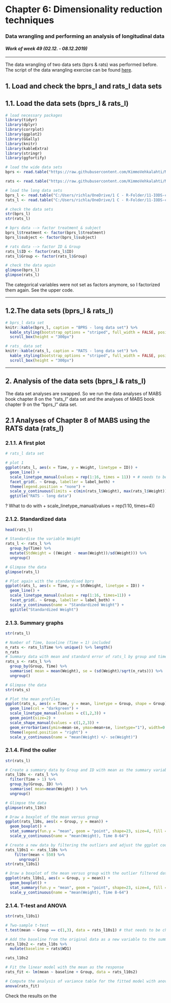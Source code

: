# Chapter 6: Dimensionality reduction techniques

### Data wrangling and performing an analysis of longitudinal data

#### *Work of week 49 (02.12. - 08.12.2019)*

***

The data wrangling of two data sets (bprs & rats) was performed before. The script of the data wrangling exercise can be found [here](https://github.com/rikulampinen/IODS-project/blob/master/data/meet_and_repeat.R).  


## 1. Load and check the bprs_l and rats_l data sets


## 1.1. Load the data sets (bprs_l & rats_l)

```r
# load necessary packages
library(tidyr)
library(dplyr)
library(corrplot)
library(ggplot2)
library(GGally)
library(knitr)
library(kableExtra)
library(stringr)
library(ggfortify)
```

```r
# load the wide data sets
bprs <- read.table("https://raw.githubusercontent.com/KimmoVehkalahti/MABS/master/Examples/data/BPRS.txt", sep = " ", header = TRUE)

rats <- read.table("https://raw.githubusercontent.com/KimmoVehkalahti/MABS/master/Examples/data/rats.txt", header = TRUE)

# load the long data sets
bprs_l <- read.table("C:/Users/richla/OneDrive/1 C - R-Folder/11-IODS-course/IODS-project/data/bprs_l.txt")
rats_l <- read.table("C:/Users/richla/OneDrive/1 C - R-Folder/11-IODS-course/IODS-project/data/rats_l.txt")

# check the data sets
str(bprs_l) 
str(rats_l)

# bprs data --> factor treatment & subject
bprs_l$treatment <- factor(bprs_l$treatment)
bprs_l$subject <- factor(bprs_l$subject)

# rats data --> factor ID & Group
rats_l$ID <- factor(rats_l$ID)
rats_l$Group <- factor(rats_l$Group)

# check the data again
glimpse(bprs_l)
glimpse(rats_l)
```
  
The categorical variables were not set as factors anymore, so I factorized them again. See the upper code.
  
***  
  
## 1.2.The data sets (bprs_l & rats_l)

```r
# bprs_l data set
knitr::kable(bprs_l, caption = "BPRS - long data set") %>% 
  kable_styling(bootstrap_options = "striped", full_width = FALSE, position = "center") %>% 
  scroll_box(height = "300px")

# rats_ data set
knitr::kable(rats_l, caption = "RATS - long data set") %>% 
  kable_styling(bootstrap_options = "striped", full_width = FALSE, position = "center") %>% 
  scroll_box(height = "300px")
```
  
***
  
## 2. Analysis of the data sets (bprs_l & rats_l)

The data set analyses are swapped. So we run the data analyses of MABS book chapter 8 on the "rats_l" data set and the analyses of MABS book chapter 9 on the "bprs_l" data set.

## 2.1 Analyses of Chapter 8 of MABS using the RATS data (rats_l)

### 2.1.1. A first plot

```r
# rats_l data set

# plot 1
ggplot(rats_l, aes(x = Time, y = Weight, linetype = ID)) +
  geom_line() +
  scale_linetype_manual(values = rep(1:16, times = 11)) + # needs to be checked!!!
  facet_grid(. ~ Group, labeller = label_both) +
  theme(legend.position = "none") + 
  scale_y_continuous(limits = c(min(rats_l$Weight), max(rats_l$Weight))) + 
  ggtitle("RATS - long data")
```

? What to do with + scale_linetype_manual(values = rep(1:10, times=4))

### 2.1.2. Standardized data

```r
head(rats_l)

# Standardise the variable Weight
rats_l <- rats_l %>%
  group_by(Time) %>%
  mutate(StdWeight = ((Weight - mean(Weight))/sd(Weight))) %>%
  ungroup()

# Glimpse the data
glimpse(rats_l)

# Plot again with the standardised bprs
ggplot(rats_l, aes(x = Time, y = StdWeight, linetype = ID)) +
  geom_line() +
  scale_linetype_manual(values = rep(1:16, times=11)) +
  facet_grid(. ~ Group, labeller = label_both) +
  scale_y_continuous(name = "Standardized Weight") +
  ggtitle("Standardized Weight")

```
  
### 2.1.3. Summary graphs

```r
str(rats_l)

# Number of Time, baseline (Time = 1) included
n_rats <- rats_l$Time %>% unique() %>% length()
n_rats
# Summary data with mean and standard error of rats_l by group and time 
rats_s <- rats_l %>%
  group_by(Group, Time) %>%
  summarise( mean = mean(Weight), se = (sd(Weight)/sqrt(n_rats))) %>%
  ungroup()

# Glimpse the data
str(rats_s)

# Plot the mean profiles
ggplot(rats_s, aes(x = Time, y = mean, linetype = Group, shape = Group)) +
  geom_line(col = "darkgreen") +
  scale_linetype_manual(values = c(1,2,3)) +
  geom_point(size=2) +
  scale_shape_manual(values = c(1,2,3)) +
  geom_errorbar(aes(ymin=mean-se, ymax=mean+se, linetype="1"), width=0.8) +
  theme(legend.position = "right") +
  scale_y_continuous(name = "mean(Weight) +/- se(Weight)")
```

### 2.1.4. Find the oulier

```r
str(rats_l)

# Create a summary data by Group and ID with mean as the summary variable (ignoring baseline Time 1).
rats_l10s <- rats_l %>%
  filter(Time > 1) %>%
  group_by(Group, ID) %>%
  summarise( mean=mean(Weight) ) %>%
  ungroup()

# Glimpse the data
glimpse(rats_l10s)

# Draw a boxplot of the mean versus group
ggplot(rats_l10s, aes(x = Group, y = mean)) +
  geom_boxplot() +
  stat_summary(fun.y = "mean", geom = "point", shape=23, size=4, fill = "darkgreen") +
  scale_y_continuous(name = "mean(Weight), Time 8-64")

# Create a new data by filtering the outliers and adjust the ggplot code the draw the plot again with the new data
rats_l10s1 <- rats_l10s %>%
    filter(mean < 550) %>%
      ungroup()
str(rats_l10s1)

# Draw a boxplot of the mean versus group with the outlier filtered data
ggplot(rats_l10s1, aes(x = Group, y = mean)) +
  geom_boxplot() +
  stat_summary(fun.y = "mean", geom = "point", shape=23, size=4, fill = "darkgreen") +
  scale_y_continuous(name = "mean(Weight), Time 8-64")
```

### 2.1.4. T-test and ANOVA


```r
str(rats_l10s1)

# Two-sample t-test
t.test(mean ~ Group == c(1,3), data = rats_l10s1) # that needs to be checked !!!!!!!!!!!!!!!!!!!

# Add the baseline from the original data as a new variable to the summary data
rats_l10s2 <- rats_l10s %>%
  mutate(baseline = rats$WD1)

rats_l10s2

# Fit the linear model with the mean as the response 
rats_fit <- lm(mean ~ baseline + Group, data = rats_l10s2)

# Compute the analysis of variance table for the fitted model with anova()
anova(rats_fit)
```
Check the results on the 










